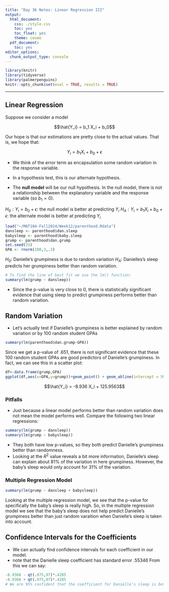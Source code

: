 ```yaml
---
title: "Day 36 Notes: Linear Regression III"
output:
  html_document:
    css: ./style.css
    toc: yes
    toc_float: yes
    theme: cosmo
  pdf_document:
    toc: yes
editor_options:
  chunk_output_type: console
---
```


```r
library(knitr)
library(tidyverse)
library(palmerpenguins)
knitr::opts_chunk$set(eval = TRUE, results = TRUE)
```

---

## Linear Regression

Suppose we consider a model 

$$\hat{Y_i} = b_1 X_i + b_0$$

Our hope is that our estimations are pretty close to the actual values.
That is, we hope that:

$$Y_i = b_1 X_i + b_0 + \epsilon$$

+ We think of the error term as encapsulation some random variation in the response variable.
+ In a hypothesis test, this is our alternate hypothesis.

+ The **null model** will be our null hypothesis. In the null model, there is not a relationship between the explanatory variable and the response variable (so $b_1=0$).

$H_0: Y_i = b_0 + \epsilon$: the null model is better at predicting $Y_i$ 
$H_A: Y_i = b_1 X_i + b_0 + \epsilon$: the alternate model is better at predicting $Y_i$



```r
load("~/MAT104-Fall2024/Week12/parenthood.Rdata")
dansleep <- parenthood$dan.sleep
babysleep <- parenthood$baby.sleep
grump <- parenthood$dan.grump
set.seed(33)
GPA <- rnorm(100,3,.3)
```

$H_0:$ Danielle's grumpiness is due to random variation
$H_A:$ Danielles's sleep predicts her grumpiness better than random variation.


```r
# To find the line of best fit we use the lm() function:
summary(lm(grump ~ dansleep))
```

+ Since the p-value is very close to 0, there is statistically significant evidence that using sleep to predict grumpiness performs better than random variation. 

## Random Variation

+ Let's actually test if Danielle's grumpiness is better explained by random variation or by 100 random student GPAs

```r
summary(lm(parenthood$dan.grump~GPA))
```

Since we get a p-value of $.651$, there is not significant evidence that these 100 random student GPAs are good predictors of Danielle's grumpiness. In fact, we can see this in a scatter plot:


```r
df<-data.frame(grump,GPA)
ggplot(df,aes(x=GPA,y=grump))+geom_point() + geom_abline(intercept = 59.117, slope = 1.522)
```



$$\hat{Y_i} = -8.936 X_i + 125.9563$$

### Pitfalls

+ Just because a linear model performs better than random variation does not mean the model performs well. Compare the following two linear regressions:




```r
summary(lm(grump ~ dansleep))
summary(lm(grump ~ babysleep))
```

+ They both have low p-values, so they both predict Danielle's grumpiness better than randomness. 
+ Looking at the $R^2$ value reveals a bit more information, Danielle's sleep can explain about $81 \%$ of the variation in here grumpiness. However, the baby's sleep would only account for $31 \%$ of the variation.

### Multiple Regression Model



```r
summary(lm(grump ~ dansleep + babysleep))
```

Looking at the multiple regression model, we see that the p-value for specifically the baby's sleep is really high. So, in the multiple regression model we see that the baby's sleep does not help predict Danielle's grumpiness better than just random varaition when Danielle's sleep is taken into account.

## Confidence Intervals for the Coefficients

+ We can actually find confidence intervals for each coefficient in our model. 
+ note that the Danielle sleep coefficient has standard error .55346
From this we can say:

```r
-8.9368 - qt(.975,97)*.4285
-8.9368 + qt(.975,97)*.4285
# We are 95% confident that the coefficient for Danielle's sleep is between -9.79 and -8.09
```

